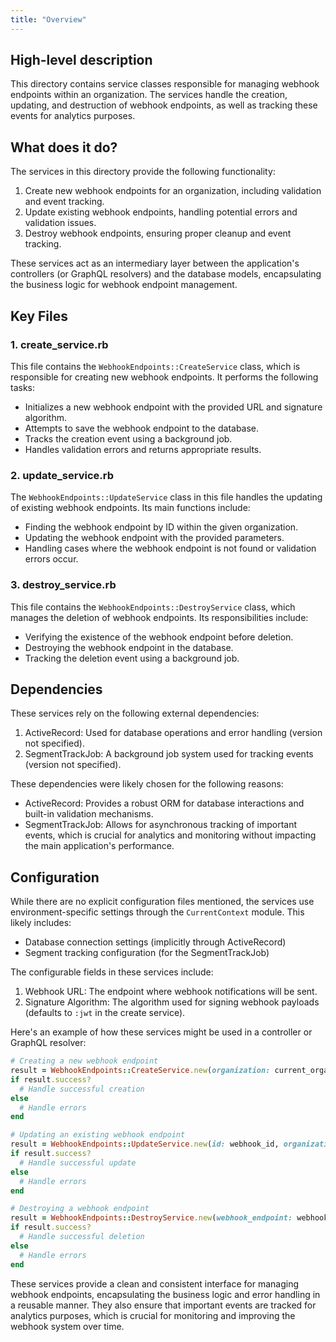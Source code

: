 ```yaml
---
title: "Overview"
---
```


## High-level description
This directory contains service classes responsible for managing webhook endpoints within an organization. The services handle the creation, updating, and destruction of webhook endpoints, as well as tracking these events for analytics purposes.

## What does it do?
The services in this directory provide the following functionality:

1. Create new webhook endpoints for an organization, including validation and event tracking.
2. Update existing webhook endpoints, handling potential errors and validation issues.
3. Destroy webhook endpoints, ensuring proper cleanup and event tracking.

These services act as an intermediary layer between the application's controllers (or GraphQL resolvers) and the database models, encapsulating the business logic for webhook endpoint management.

## Key Files

### 1. create_service.rb
This file contains the `WebhookEndpoints::CreateService` class, which is responsible for creating new webhook endpoints. It performs the following tasks:
- Initializes a new webhook endpoint with the provided URL and signature algorithm.
- Attempts to save the webhook endpoint to the database.
- Tracks the creation event using a background job.
- Handles validation errors and returns appropriate results.

### 2. update_service.rb
The `WebhookEndpoints::UpdateService` class in this file handles the updating of existing webhook endpoints. Its main functions include:
- Finding the webhook endpoint by ID within the given organization.
- Updating the webhook endpoint with the provided parameters.
- Handling cases where the webhook endpoint is not found or validation errors occur.

### 3. destroy_service.rb
This file contains the `WebhookEndpoints::DestroyService` class, which manages the deletion of webhook endpoints. Its responsibilities include:
- Verifying the existence of the webhook endpoint before deletion.
- Destroying the webhook endpoint in the database.
- Tracking the deletion event using a background job.

## Dependencies
These services rely on the following external dependencies:

1. ActiveRecord: Used for database operations and error handling (version not specified).
2. SegmentTrackJob: A background job system used for tracking events (version not specified).

These dependencies were likely chosen for the following reasons:
- ActiveRecord: Provides a robust ORM for database interactions and built-in validation mechanisms.
- SegmentTrackJob: Allows for asynchronous tracking of important events, which is crucial for analytics and monitoring without impacting the main application's performance.

## Configuration
While there are no explicit configuration files mentioned, the services use environment-specific settings through the `CurrentContext` module. This likely includes:

- Database connection settings (implicitly through ActiveRecord)
- Segment tracking configuration (for the SegmentTrackJob)

The configurable fields in these services include:

1. Webhook URL: The endpoint where webhook notifications will be sent.
2. Signature Algorithm: The algorithm used for signing webhook payloads (defaults to `:jwt` in the create service).

Here's an example of how these services might be used in a controller or GraphQL resolver:

```ruby
# Creating a new webhook endpoint
result = WebhookEndpoints::CreateService.new(organization: current_organization, params: webhook_params).call
if result.success?
  # Handle successful creation
else
  # Handle errors
end

# Updating an existing webhook endpoint
result = WebhookEndpoints::UpdateService.new(id: webhook_id, organization: current_organization, params: update_params).call
if result.success?
  # Handle successful update
else
  # Handle errors
end

# Destroying a webhook endpoint
result = WebhookEndpoints::DestroyService.new(webhook_endpoint: webhook_endpoint).call
if result.success?
  # Handle successful deletion
else
  # Handle errors
end
```

These services provide a clean and consistent interface for managing webhook endpoints, encapsulating the business logic and error handling in a reusable manner. They also ensure that important events are tracked for analytics purposes, which is crucial for monitoring and improving the webhook system over time.